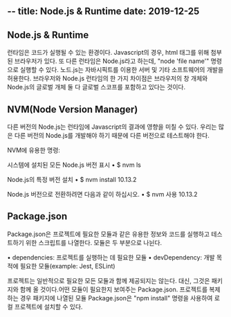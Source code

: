 --
title: Node.js & Runtime
date: 2019-12-25
--

## Node.js & Runtime

런타임은 코드가 실행될 수 있는 환경이다. Javascript의 경우, html 태그를 위해 첨부된 브라우저가 있다. 또 다른 런타임은 Node.js라고 하는데, "node 'file name'" 명령으로 실행할 수 있다. 노드.js는 자바시픽트를 이용한 서버 및 기타 소프트웨어의 개발을 허용한다. 브라우저와 Node.js 런타임의 한 가지 차이점은 브라우저의 창 개체와 Node.js의 글로벌 개체 둘 다 글로벌 스코프를 포함하고 있다는 것이다.


## NVM(Node Version Manager)

다른 버전의 Node.js는 런타임에 Javascript의 결과에 영향을 미칠 수 있다. 우리는 많은 다른 버전의 Node.js를 개발해야 하기 때문에 다른 버전으로 테스트해야 한다.

NVM에 유용한 명령:

시스템에 설치된 모든 Node.js 버전 표시
• $ nvm ls

Node.js의 특정 버전 설치
• $ nvm install 10.13.2

Node.js 버전으로 전환하려면 다음과 같이 하십시오.
• $ nvm 사용 10.13.2


## Package.json

Package.json은 프로젝트에 필요한 모듈과 같은 유용한 정보와 코드를 실행하고 테스트하기 위한 스크립트를 나열한다. 모듈은 두 부분으로 나뉜다.

• dependencies: 프로젝트를 실행하는 데 필요한 모듈
• devDependency: 개발 목적에 필요한 모듈(example: Jest, ESLint)

프로젝트는 일반적으로 필요한 모든 모듈과 함께 제공되지는 않는다. 대신, 그것은 패키지와 함께 올 것이다.어떤 모듈이 필요한지 보여주는 Package.json. 프로젝트를 복제하는 경우 패키지에 나열된 모듈 Package.json은 "npm install" 명령을 사용하여 로컬 프로젝트에 설치할 수 있다.
